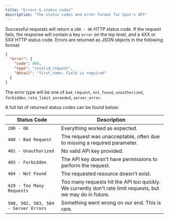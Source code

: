 ```yaml
---
title: "Errors & status codes"
description: "The status codes and error format for Spot's API"
---
```


Successful requests will return a `200 - OK` HTTP status code. If the request fails, the response will contain a key
`error` on the top level, and a 4XX or 5XX HTTP status code. Errors are returned as JSON objects in the following
format:

```json
{
  "error": {
    "code": 400,
    "type": "invalid_request",
    "detail": "first_name: Field is required"
  }
}
```
The error type will be one of `bad_request`, `not_found`, `unauthorized`, `forbidden`, `rate_limit_exceeded`, `server_error`.

A full list of returned status codes can be found below:

| Status Code                          | Description                                                                                                 |
|--------------------------------------|-------------------------------------------------------------------------------------------------------------|
| `200 - OK`                           | Everything worked as expected.                                                                              |
| `400 - Bad Request`                  | The request was unacceptable, often due to missing a required parameter.                                    |
| `401 - Unauthorized`                 | No valid API key provided.                                                                                  |
| `403 - Forbidden`                    | The API key doesn't have permissions to perform the request.                                                |
| `404 - Not Found`                    | The requested resource doesn't exist.                                                                       |
| `429 - Too Many Requests`            | Too many requests hit the API too quickly. We currently don't rate limit requests, but we may do in future. |
| `500, 502, 503, 504 - Server Errors` | Something went wrong on our end. This is rare.                                                              |
